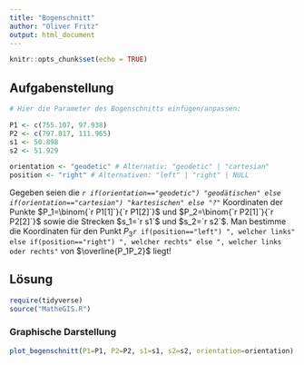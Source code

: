 ```yaml
---
title: "Bogenschnitt"
author: "Oliver Fritz"
output: html_document
---
```


```r
knitr::opts_chunk$set(echo = TRUE)
```

## Aufgabenstellung

```r

# Hier die Parameter des Bogenschnitts einfügen/anpassen:

P1 <- c(755.107, 97.938)
P2 <- c(797.017, 111.965)
s1 <- 50.898
s2 <- 51.929

orientation <- "geodetic" # Alternativ: "geodetic" | "cartesian"
position <- "right" # Alternativen: "left" | "right" | NULL
```

Gegeben seien die *`r if(orientation=="geodetic") "geodätischen" else if(orientation=="cartesian") "kartesischen" else "?"`* Koordinaten der Punkte $P_1=\binom{`r P1[1]`}{`r P1[2]`}$ und $P_2=\binom{`r P2[1]`}{`r P2[2]`}$ sowie die Strecken $s_1=`r s1`$ und $s_2=`r s2`$. Man bestimme die Koordinaten für den Punkt $P_3$`r if(position=="left") ", welcher links" else if(position=="right") ", welcher rechts" else ", welcher links oder rechts"` von $\overline{P_1P_2}$ liegt!

## Lösung
```r
require(tidyverse)
source("MatheGIS.R")
```

### Graphische Darstellung

```r
plot_bogenschnitt(P1=P1, P2=P2, s1=s1, s2=s2, orientation=orientation)
```

## 


